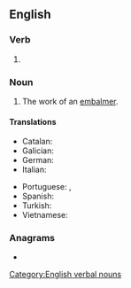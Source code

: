 ==English==

===Verb===
{{head|en|verb form}}

# {{present participle of|en|embalm|nocat=1}}

===Noun===
{{en-noun}}

# The work of an [[embalmer]].

====Translations====
{{trans-top|work of an embalmer}}
* Catalan: {{t|ca|embalsamament|m}}
* Galician: {{t+|gl|embalsamamento|m}}
* German: {{t+|de|Einbalsamierung|f}}
* Italian: {{t+|it|imbalsamazione|f}}
{{trans-mid}}
* Portuguese: {{t|pt|embalsamamento|m}}, {{t|pt|embalsamação|f}}
* Spanish: {{t|es|embalsamamiento|m}}
* Turkish: {{t+|tr|tahnit}}
* Vietnamese: {{t|vi|ướp xác}}
{{trans-bottom}}

===Anagrams===
* {{anagrams|en|a=abegilmmn|belamming}}

[[Category:English verbal nouns]]